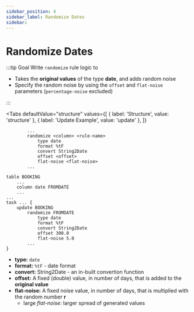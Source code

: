 ```yaml
---
sidebar_position: 4
sidebar_label: Randomize Dates
sidebar:
---
```



# Randomize Dates

:::tip Goal
Write `randomize` rule logic to

- Takes the **original values** of the type **date**, and adds random noise
- Specify the random noise by using the `offset` and `flat-noise` parameters (`percentage-noise` excluded)

:::

<Tabs
  defaultValue="structure"
  values={[
    { label: 'Structure', value: 'structure' },
    { label: 'Update Example', value: 'update' },
  ]}
>

<TabItem value="structure">

```ano
        ...
        randomize <column> <rule-name>
            type date
            format %tF
            convert String2Date
            offset <offset>
            flat-noise <flat-noise>
        ...
```

</TabItem>

<TabItem value="update">

```ano
table BOOKING
    ...
    column date FROMDATE
    ...
...
task ... {
    update BOOKING
        randomize FROMDATE
            type date
            format %tF
            convert String2Date
            offset 300.0
            flat-noise 5.0
        ...
}
```

</TabItem>

</Tabs>

- **type:** `date`
- **format:** `%tF` - date format
- **convert:** String2Date - an in-built convertion function
- **offset:** A fixed (double) value, in number of days, that is added to the **original value**
- **flat-noise:** A fixed noise value, in number of days, that is multiplied with the random number **r**
  - large _flat-noise:_ larger spread of generated values

<Noiseformula type="date" />
